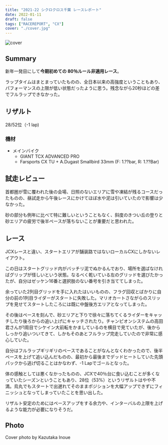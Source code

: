 ```yaml
---
title: "2021-22 シクロクロス千葉 レースレポート"
date: 2022-01-11
draft: false
tags: ["RACEREPORT", "CX"]
cover: "./cover.jpg"
---
```


![cover](./cover.jpg)

## Summary

新年一発目にして**今期初めての 80％ルール非適用レース**。

ラップタイムはまとまっていたものの、全日本以来の高強度ということもあり、パフォーマンスの上限が低い状態だったように思う。残念ながら20秒ほどの差でフルラップできなかった。

## リザルト

28/52位（-1 lap)

### 機材

- メインバイク
  - GIANT TCX ADVANCED PRO
  - Farsports CX TU + A.Dugast Smallbird 33mm (F: 1.??bar, R: 1.??Bar)

## 試走レビュー

首都圏が雪に覆われた後の会場、日照のないエリアに雪や凍結が残るコースだったものの、昼試走から午後レースにかけてほぼ水や泥は引いていたので影響は少なかった。

砂の部分も例年に比べて特に難しいということもなく、斜度のきつい丘の登りと砂エリアの疲労で後半ペースが落ちないことが重要だと思われた。

## レース

JCXレースと違い、スタートエリアが舗装路ではないローカルCXにしかないレイアウト。

この日はスタートグリッド内がバッチリ泥でぬかるんでおり、場所を選ばなければグリップが怪しいという状態。なるべく乾いている左のグリッドを選びたかったが、自分はゼッケン16番と選択肢のない番号を引き当ててしまった。

余っていた2列目グリッドを手に入れたはいいものの、フラグ回収とばかりに自分の前の1列目ライダーがスタートに失敗した。マリオカートさながらのスリップを見せてスタートしたころには既に中盤後方エリアとなってしまった。

その後はペースを刻んで、砂エリアと下りで徐々に落ちてくるライダーをキャッチしたり後ろからの追い上げにキャッチされたり。チャンピオンシステムの高田君さんが1周目でシケイン大前転をかましているのを横目で見ていたが、後からしっかり追いついてきて、しかもそのあとフルラップ完走していたので非常に感心していた。

自分はフルラップギリギリのペースであることがなんとなくわかったので、後半ペースを上げて追い込んだものの、最初から最後までデッドヒートしていた先頭パックから逃げ切ることはかなわず、-1 Lapでゴールとなった。

体の感触としては悪くなかったものの、JCXで40％台に食い込むことが多くなっていたシーズンということもあり、28位（53%）というリザルトはやや不満。烏丸でもスタートで出遅れてそのままポジションを大幅アップできずにフィニッシュとなってしまっていたことを思い出した。

リザルト安定のためにはペースアップをする余力や、インターバルの上限を上げるような能力が必要になりそうだ。

## Photo

Cover photo by Kazutaka Inoue
